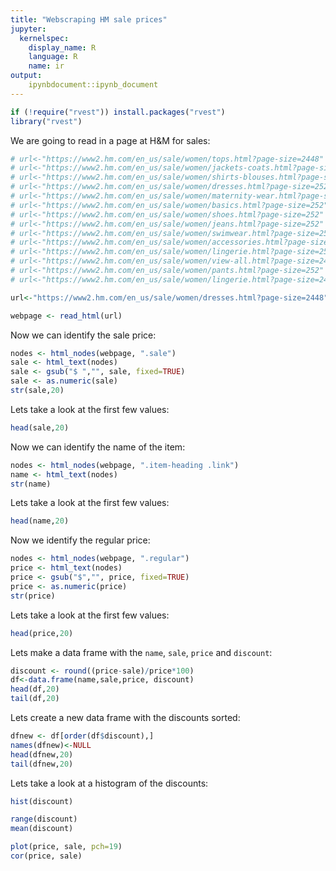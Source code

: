```yaml
---
title: "Webscraping HM sale prices"
jupyter:
  kernelspec:
    display_name: R
    language: R
    name: ir
output:
    ipynbdocument::ipynb_document
---
```


```r
if (!require("rvest")) install.packages("rvest")
library("rvest")
```

We are going to read in a page at H&M for sales:

```r
# url<-"https://www2.hm.com/en_us/sale/women/tops.html?page-size=2448"
# url<-"https://www2.hm.com/en_us/sale/women/jackets-coats.html?page-size=252"
# url<-"https://www2.hm.com/en_us/sale/women/shirts-blouses.html?page-size=252"
# url<-"https://www2.hm.com/en_us/sale/women/dresses.html?page-size=252"
# url<-"https://www2.hm.com/en_us/sale/women/maternity-wear.html?page-size=252"
# url<-"https://www2.hm.com/en_us/sale/women/basics.html?page-size=252"
# url<-"https://www2.hm.com/en_us/sale/women/shoes.html?page-size=252"
# url<-"https://www2.hm.com/en_us/sale/women/jeans.html?page-size=252"
# url<-"https://www2.hm.com/en_us/sale/women/swimwear.html?page-size=252"
# url<-"https://www2.hm.com/en_us/sale/women/accessories.html?page-size=252"
# url<-"https://www2.hm.com/en_us/sale/women/lingerie.html?page-size=252"
# url<-"https://www2.hm.com/en_us/sale/women/view-all.html?page-size=2448"
# url<-"https://www2.hm.com/en_us/sale/women/pants.html?page-size=252"
# url<-"https://www2.hm.com/en_us/sale/women/lingerie.html?page-size=2448"

url<-"https://www2.hm.com/en_us/sale/women/dresses.html?page-size=2448"

webpage <- read_html(url)
```

Now we can identify the sale price:

```r
nodes <- html_nodes(webpage, ".sale")
sale <- html_text(nodes)
sale <- gsub("$ ","", sale, fixed=TRUE)
sale <- as.numeric(sale)
str(sale,20)
```

Lets take a look at the first few values:

```r
head(sale,20)
```

Now we can identify the name of the item:

```r
nodes <- html_nodes(webpage, ".item-heading .link")
name <- html_text(nodes)
str(name)
```

Lets take a look at the first few values:

```r
head(name,20)
```


Now we identify the regular price:

```r
nodes <- html_nodes(webpage, ".regular")
price <- html_text(nodes)
price <- gsub("$","", price, fixed=TRUE)
price <- as.numeric(price)
str(price)
```

Lets take a look at the first few values:

```r
head(price,20)
```

Lets make a data frame with the `name`, `sale`, `price` and `discount`: 

```r
discount <- round((price-sale)/price*100)
df<-data.frame(name,sale,price, discount)
head(df,20)
tail(df,20)
```

Lets create a new data frame with the discounts sorted:

```r
dfnew <- df[order(df$discount),]
names(dfnew)<-NULL
head(dfnew,20)
tail(dfnew,20)
```

Lets take a look at a histogram of the discounts:

```r
hist(discount)
```

```r
range(discount)
mean(discount)
```

```r
plot(price, sale, pch=19)
cor(price, sale)
```
